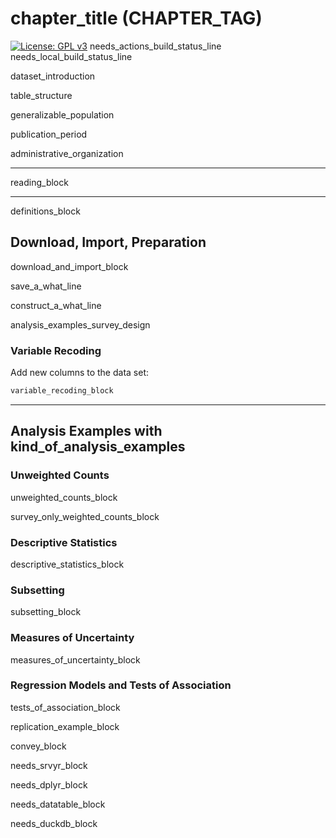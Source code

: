 # chapter_title (CHAPTER_TAG) {-}

[![License: GPL v3](https://img.shields.io/badge/License-GPLv3-blue.svg)](https://www.gnu.org/licenses/gpl-3.0) needs_actions_build_status_line needs_local_build_status_line

dataset_introduction

table_structure

generalizable_population

publication_period

administrative_organization

---

reading_block

---

definitions_block

## Download, Import, Preparation {-}

download_and_import_block

save_a_what_line

construct_a_what_line

analysis_examples_survey_design

### Variable Recoding {-}

Add new columns to the data set:
```r
variable_recoding_block
```

---

## Analysis Examples with kind_of_analysis_examples \ {-}

### Unweighted Counts {-}

unweighted_counts_block

survey_only_weighted_counts_block

### Descriptive Statistics {-}

descriptive_statistics_block

### Subsetting {-}

subsetting_block

### Measures of Uncertainty {-}

measures_of_uncertainty_block


### Regression Models and Tests of Association {-}

tests_of_association_block



replication_example_block

convey_block

needs_srvyr_block

needs_dplyr_block

needs_datatable_block

needs_duckdb_block
